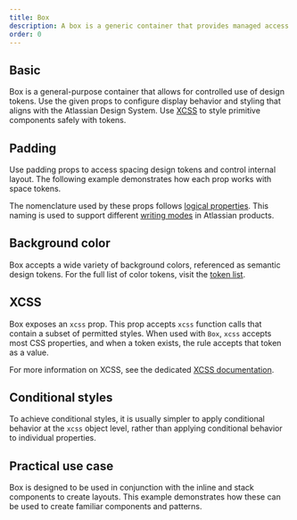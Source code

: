 ```yaml
---
title: Box
description: A box is a generic container that provides managed access to design tokens.
order: 0
---
```




<CodeDocsHeader
  name="@atlaskit/primitives"
  repository="https://bitbucket.org/atlassian/atlassian-frontend-mirror"
  directoryName="primitives"
/>

## Basic

Box is a general-purpose container that allows for controlled use of design tokens. Use the given props to configure display behavior and styling that aligns with the Atlassian Design System.
Use [XCSS](/components/primitives/xcss/usage) to style primitive components safely with tokens.

<Example Component={BoxBasic} packageName="@atlaskit/primitives/box" />

## Padding

Use padding props to access spacing design tokens and control internal layout. The following example demonstrates how each prop works with space tokens.

<Example Component={BoxPadding} packageName="@atlaskit/primitives/box" />

The nomenclature used by these props follows [logical properties](https://developer.mozilla.org/en-US/docs/Web/CSS/CSS_Logical_Properties). This naming is used to support different [writing modes](https://developer.mozilla.org/en-US/docs/Web/CSS/writing-mode) in Atlassian products.

## Background color

Box accepts a wide variety of background colors, referenced as semantic design tokens. For the full list of color tokens, visit the [token list](/components/tokens/all-tokens).

<Example
  Component={BoxBackgroundColor}
  packageName="@atlaskit/primitives/box"
/>

## XCSS

Box exposes an `xcss` prop. This prop accepts `xcss` function calls that contain a subset of permitted styles. When used with `Box`, `xcss` accepts most CSS properties, and when a token exists, the rule accepts that token as a value.

For more information on XCSS, see the dedicated [XCSS documentation](/components/primitives/xcss).

<Example Component={BoxXcss} packageName="@atlaskit/primitives/box" />

## Conditional styles

To achieve conditional styles, it is usually simpler to apply conditional behavior at the `xcss` object level, rather than applying conditional behavior to individual properties.

<Example Component={BoxConditional} packageName="@atlaskit/primitives/box" />

## Practical use case

Box is designed to be used in conjunction with the inline and stack components to create layouts. This example demonstrates how these can be used to create familiar components and patterns.

<Example
  Component={BoxPracticalUseCase}
  packageName="@atlaskit/primitives/box"
/>

